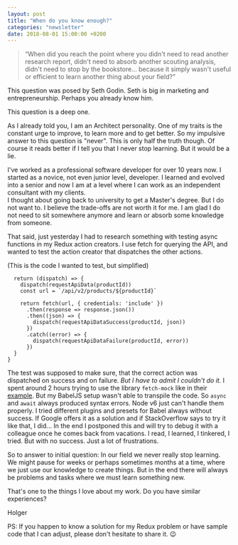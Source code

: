 ```yaml
---
layout: post
title: "When do you know enough?"
categories: "newsletter"
date: 2018-08-01 15:00:00 +0200
---
```

> “When did you reach the point where you didn't need to read another research report, didn't need to absorb another scouting analysis, didn't need to stop by the bookstore… because it simply wasn't useful or efficient to learn another thing about your field?”

This question was posed by Seth Godin. Seth is big in marketing and entrepreneurship. Perhaps you already know him.  

This question is a deep one.
<!--more-->
As I already told you, I am an Architect personality. One of my traits is the constant urge to improve, to learn more and to get better. So my impulsive answer to this question is "never". This is only half the truth though. Of course it reads better if I tell you that I never stop learning. But it would be a lie.

I've worked as a professional software developer for over 10 years now. I started as a novice, not even junior level, developer. I learned and evolved into a senior and now I am at a level where I can work as an independent consultant with my clients.  
I thought about going back to university to get a Master's degree. But I do not want to. I believe the trade-offs are not worth it for me.
I am glad I do not need to sit somewhere anymore and learn or absorb some knowledge from someone.

That said, just yesterday I had to research something with testing async functions in my Redux action creators. I use fetch for querying the API, and wanted to test the action creator that dispatches the other actions.

(This is the code I wanted to test, but simplified)

	  return (dispatch) => {
		dispatch(requestApiData(productId))
		const url = `/api/v2/products/${productId}`

		return fetch(url, { credentials: 'include' })
		  .then(response => response.json())
		  .then((json) => {
			dispatch(requestApiDataSuccess(productId, json))
		  })
		  .catch((error) => {
			dispatch(requestApiDataFailure(productId, error))
		  })
	  }
	}


The test was supposed to make sure, that the correct action was dispatched on success and on failure. _But I have to admit I couldn't do it._ I spent around 2 hours trying to use the library `fetch-mock` like in their [example](https://redux.js.org/recipes/writingtests#async-action-creators). But my BabelJS setup wasn't able to transpile  the code. So `async` and `await` always produced syntax errors. Node v6 just can't handle them properly.
I tried different plugins and presets for Babel always without success. If Google offers it as a solution and if StackOverflow says to try it like that, I did…
In the end I postponed this and will try to debug it with a colleague once he comes back from vacations. I read, I learned, I tinkered, I tried. But with no success. Just a lot of frustrations.

So to answer to initial question: In our field we never really stop learning. We might pause for weeks or perhaps sometimes months at a time, where we just use our knowledge to create things. But in the end there will always be problems and tasks where we must learn something new.

That's one to the things I love about my work. Do you have similar experiences?

Holger

PS: If you happen to know a solution for my Redux problem or have sample code that I can adjust, please don't hesitate to share it. 😉
